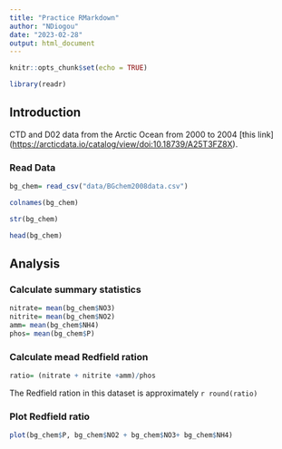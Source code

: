 ```yaml
---
title: "Practice RMarkdown"
author: "NDiogou"
date: "2023-02-28"
output: html_document
---
```


```r
knitr::opts_chunk$set(echo = TRUE)

library(readr)

```

## Introduction

CTD and D02 data from the Arctic Ocean from 2000 to 2004 [this link] (<https://arcticdata.io/catalog/view/doi:10.18739/A25T3FZ8X>).

### Read Data
```r
bg_chem= read_csv("data/BGchem2008data.csv")
```
```r

colnames(bg_chem)

str(bg_chem)

head(bg_chem)

```

## Analysis

### Calculate summary statistics

```r
nitrate= mean(bg_chem$NO3)
nitrite= mean(bg_chem$NO2)
amm= mean(bg_chem$NH4)
phos= mean(bg_chem$P)

```


### Calculate mead Redfield ration
```r
ratio= (nitrate + nitrite +amm)/phos

```
The Redfield ration in this dataset is approximately `r round(ratio)`

### Plot Redfield ratio

```r
plot(bg_chem$P, bg_chem$NO2 + bg_chem$NO3+ bg_chem$NH4)
```

